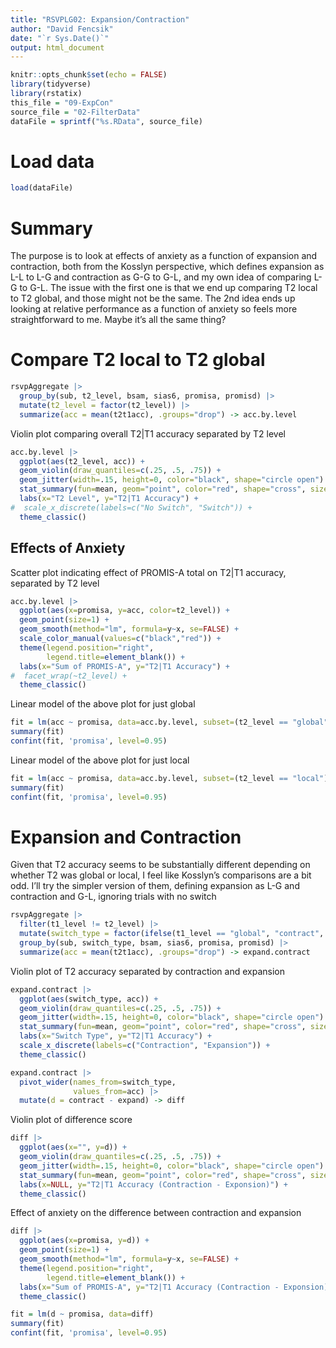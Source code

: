 ```yaml
---
title: "RSVPLG02: Expansion/Contraction"
author: "David Fencsik"
date: "`r Sys.Date()`"
output: html_document
---
```


```r
knitr::opts_chunk$set(echo = FALSE)
library(tidyverse)
library(rstatix)
this_file = "09-ExpCon"
source_file = "02-FilterData"
dataFile = sprintf("%s.RData", source_file)
```

# Load data

```r
load(dataFile)
```

# Summary

The purpose is to look at effects of anxiety as a function of expansion and contraction, both from the Kosslyn perspective, which defines expansion as L-L to L-G and contraction as G-G to G-L, and my own idea of comparing L-G to G-L. The issue with the first one is that we end up comparing T2 local to T2 global, and those might not be the same. The 2nd idea ends up looking at relative performance as a function of anxiety so feels more straightforward to me. Maybe it's all the same thing?

# Compare T2 local to T2 global

```r
rsvpAggregate |>
  group_by(sub, t2_level, bsam, sias6, promisa, promisd) |>
  mutate(t2_level = factor(t2_level)) |>
  summarize(acc = mean(t2t1acc), .groups="drop") -> acc.by.level
```

Violin plot comparing overall T2|T1 accuracy separated by T2 level

```r
acc.by.level |>
  ggplot(aes(t2_level, acc)) +
  geom_violin(draw_quantiles=c(.25, .5, .75)) +
  geom_jitter(width=.15, height=0, color="black", shape="circle open") +
  stat_summary(fun=mean, geom="point", color="red", shape="cross", size=5) +
  labs(x="T2 Level", y="T2|T1 Accuracy") +
#  scale_x_discrete(labels=c("No Switch", "Switch")) +
  theme_classic()
```

## Effects of Anxiety

Scatter plot indicating effect of PROMIS-A total on T2|T1 accuracy, separated by T2 level

```r
acc.by.level |>
  ggplot(aes(x=promisa, y=acc, color=t2_level)) +
  geom_point(size=1) +
  geom_smooth(method="lm", formula=y~x, se=FALSE) +
  scale_color_manual(values=c("black","red")) +
  theme(legend.position="right",
        legend.title=element_blank()) +
  labs(x="Sum of PROMIS-A", y="T2|T1 Accuracy") +
#  facet_wrap(~t2_level) +
  theme_classic()
```

Linear model of the above plot for just global

```r
fit = lm(acc ~ promisa, data=acc.by.level, subset=(t2_level == "global"))
summary(fit)
confint(fit, 'promisa', level=0.95)

```

Linear model of the above plot for just local

```r
fit = lm(acc ~ promisa, data=acc.by.level, subset=(t2_level == "local"))
summary(fit)
confint(fit, 'promisa', level=0.95)
```


# Expansion and Contraction

Given that T2 accuracy seems to be substantially different depending on whether T2 was global or local, I feel like Kosslyn's comparisons are a bit odd. I'll try the simpler version of them, defining expansion as L-G and contraction and G-L, ignoring trials with no switch

```r
rsvpAggregate |>
  filter(t1_level != t2_level) |>
  mutate(switch_type = factor(ifelse(t1_level == "global", "contract", "expand"))) |>
  group_by(sub, switch_type, bsam, sias6, promisa, promisd) |>
  summarize(acc = mean(t2t1acc), .groups="drop") -> expand.contract
```

Violin plot of T2 accuracy separated by contraction and expansion

```r
expand.contract |>
  ggplot(aes(switch_type, acc)) +
  geom_violin(draw_quantiles=c(.25, .5, .75)) +
  geom_jitter(width=.15, height=0, color="black", shape="circle open") +
  stat_summary(fun=mean, geom="point", color="red", shape="cross", size=5) +
  labs(x="Switch Type", y="T2|T1 Accuracy") +
  scale_x_discrete(labels=c("Contraction", "Expansion")) +
  theme_classic()
```


```r
expand.contract |>
  pivot_wider(names_from=switch_type,
              values_from=acc) |>
  mutate(d = contract - expand) -> diff
```

Violin plot of difference score

```r
diff |>
  ggplot(aes(x="", y=d)) +
  geom_violin(draw_quantiles=c(.25, .5, .75)) +
  geom_jitter(width=.15, height=0, color="black", shape="circle open") +
  stat_summary(fun=mean, geom="point", color="red", shape="cross", size=5) +
  labs(x=NULL, y="T2|T1 Accuracy (Contraction - Exponsion)") +
  theme_classic()
```

Effect of anxiety on the difference between contraction and expansion

```r
diff |>
  ggplot(aes(x=promisa, y=d)) +
  geom_point(size=1) +
  geom_smooth(method="lm", formula=y~x, se=FALSE) +
  theme(legend.position="right",
        legend.title=element_blank()) +
  labs(x="Sum of PROMIS-A", y="T2|T1 Accuracy (Contraction - Exponsion)") +
  theme_classic()
```

```r
fit = lm(d ~ promisa, data=diff)
summary(fit)
confint(fit, 'promisa', level=0.95)
```
